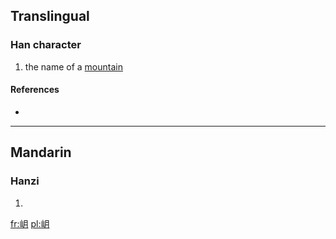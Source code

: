 ==Translingual==

===Han character===
{{Han char|rn=46|rad=山|as=04|sn=7|four=|canj=山月 (UB)}}

#the name of a [[mountain]]

====References====
* {{Han ref|kx=0308.010|dkj=07911|hdz=10764.060|uh=5C84|ud=23684}}

----

==Mandarin==

===Hanzi===
{{cmn-hanzi|pin=[[gāng]] ([[gang1]]), [[yuè]] ([[yue4]])|wg=kang<sup>1</sup>, yüeh<sup>4</sup>}}

# {{defn|lang=cmn|sort=山04}}

[[fr:岄]]
[[pl:岄]]